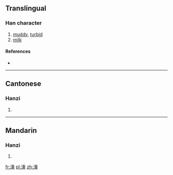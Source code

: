 ==Translingual==

===Han character===
{{Han char|rn=85|rad=水|as=09|sn=12|four=32114|canj=EHJG}}

# [[muddy]], [[turbid]]
# [[milk]]

====References====
* {{Han ref|kx=0638.070|dkj=17864|dj=1045.020|hdz=31680.020|uh=6E69|ud=28265|bh=B546|bd=46406}}

----

==Cantonese==

===Hanzi===
{{yue-hanzi|jyut=|y=dung3}}

# {{defn|lang=yue|sort=水09}}

----

==Mandarin==

===Hanzi===
{{cmn-hanzi|pin=[[dòng]] ([[dong4]]), [[zhòng]] ([[zhong4]])|wg=tung<sup>4</sup>, chung<sup>4</sup>}}

# {{defn|lang=cmn|sort=水09}}

[[fr:湩]]
[[pl:湩]]
[[zh:湩]]